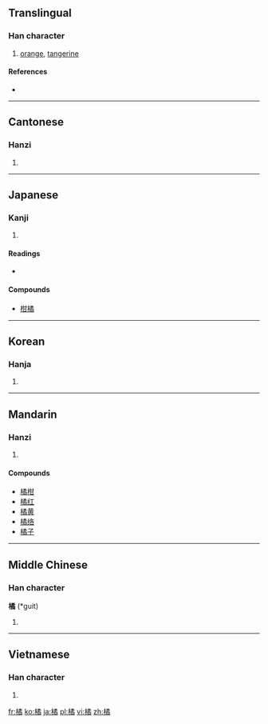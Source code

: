 ==Translingual==

===Han character===
{{Han char|rn=75|rad=木|as=12|sn=16|four=4792<sub>7</sub>|canj=木弓竹月 (DNHB)}}

# [[orange]], [[tangerine]]

====References====
* {{Han ref|kx=0553.270|dkj=15551|dj=0942.100|hdz=21297.080|uh=6A58|ud=27224|bh=BEEF|bd=48879}}

----

==Cantonese==

===Hanzi===
{{yue-hanzi|jyut=|y=gwat1}}

# {{defn|Cantonese|sort=木12}}

----

==Japanese==

===Kanji===
{{ja-kanji|grade=|rs=木12}}

# {{defn|Japanese}}

====Readings====
* {{ja-readings|on=[[きつ]] (kitsu)|kun=[[たちばな]] (tachibana)}}

====Compounds====
* [[柑橘]]

----

==Korean==

===Hanja===
{{ko-hanja|hangeul=귤|eumhun=|rv=gyul|mr=kyul|y=kyul}}

# {{defn|Korean|sort=木12}}

----

==Mandarin==

===Hanzi===
{{cmn-hanzi|pin=[[jú]] ([[ju2]])|wg=chü<sup>2</sup>}}

# {{defn|Mandarin|sort=木12}}

====Compounds====
* [[橘柑]]
* [[橘红]]
* [[橘黄]]
* [[橘络]]
* [[橘子]]

----

==Middle Chinese==

===Han character===
'''橘''' (*guit)<!--note: asterisk indicates that this character appears more than four times in the Tang Dynasty corpus of literature-->

# {{defn|Middle Chinese}}

----

==Vietnamese==

===Han character===
{{vi-hantu|[[quất]], [[quít]], [[quầng]], [[quắt]]|rs=木12}}

# {{defn|Vietnamese|sort=木12}}

[[fr:橘]]
[[ko:橘]]
[[ja:橘]]
[[pl:橘]]
[[vi:橘]]
[[zh:橘]]